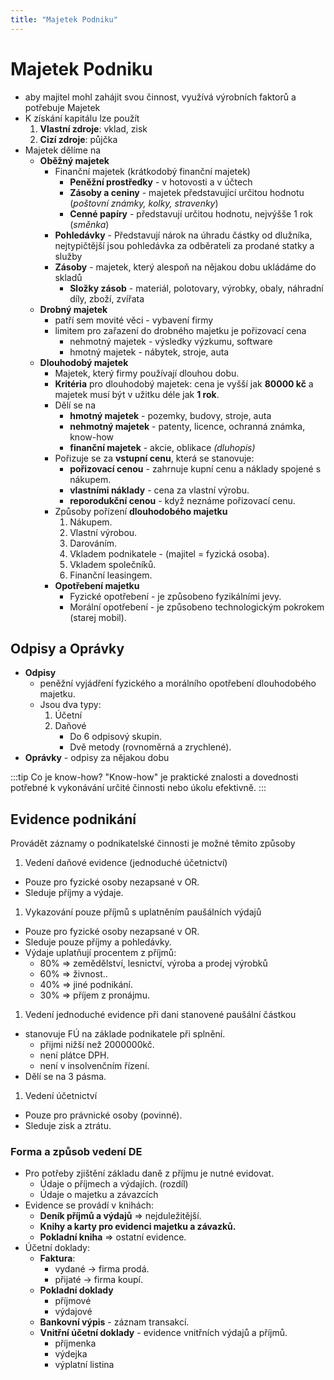 ```yaml
---
title: "Majetek Podniku"
---
```


# Majetek Podniku

- aby majitel mohl zahájit svou činnost, využívá výrobních faktorů a potřebuje Majetek
- K získání kapitálu lze použít
  1. **Vlastní zdroje**: vklad, zisk
  1. **Cizí zdroje**: půjčka
- Majetek dělíme na
  - **Oběžný majetek**
    - Finanční majetek (krátkodobý finanční majetek)
      - **Peněžní prostředky** - v hotovosti a v účtech
      - **Zásoby a ceniny** - majetek představující určitou hodnotu (_poštovní známky, kolky, stravenky_)
      - **Cenné papíry** - představují určitou hodnotu, nejvýšše 1 rok (_směnka_)
    - **Pohledávky** - Představují nárok na úhradu částky od dlužníka, nejtypičtější jsou pohledávka za odběrateli za prodané statky a služby
    - **Zásoby** - majetek, který alespoň na nějakou dobu ukládáme do skladů
      - **Složky zásob** - materiál, polotovary, výrobky, obaly, náhradní díly, zboží, zvířata
  - **Drobný majetek**
    - patří sem movité věci - vybavení firmy
    - limitem pro zařazení do drobného majetku je pořizovací cena
      - nehmotný majetek - výsledky výzkumu, software
      - hmotný majetek - nábytek, stroje, auta
  - **Dlouhodobý majetek**
    - Majetek, který firmy používají dlouhou dobu.
    - **Kritéria** pro dlouhodobý majetek: cena je vyšší jak **80000 kč** a majetek musí být v užitku déle jak **1 rok**.
    - Dělí se na
      - **hmotný majetek** - pozemky, budovy, stroje, auta
      - **nehmotný majetek** - patenty, licence, ochranná známka, know-how
      - **finanční majetek** - akcie, oblikace _(dluhopis)_
    - Pořizuje se za **vstupní cenu**, která se stanovuje:
      - **pořizovací cenou** - zahrnuje kupní cenu a náklady spojené s nákupem.
      - **vlastními náklady** - cena za vlastní výrobu.
      - **reporodukční cenou** - když neznáme pořizovací cenu.
    - Způsoby pořízení **dlouhodobého majetku**
      1. Nákupem.
      1. Vlastní výrobou.
      1. Darováním.
      1. Vkladem podnikatele - (majitel = fyzická osoba).
      1. Vkladem společníků.
      1. Finanční leasingem.
    - **Opotřebení majetku**
      - Fyzické opotřebení - je způsobeno fyzikálními jevy.
      - Morální opotřebení - je způsobeno technologickým pokrokem (starej mobil).

## Odpisy a Oprávky

- **Odpisy**
  - peněžní vyjádření fyzického a morálního opotřebení dlouhodobého majetku.
  - Jsou dva typy:
    1. Účetní
    1. Daňové
       - Do 6 odpisový skupin.
       - Dvě metody (rovnoměrná a zrychlené).
- **Oprávky** - odpisy za nějakou dobu

:::tip Co je know-how?
"Know-how" je praktické znalosti a dovednosti potřebné k vykonávání určité činnosti nebo úkolu efektivně.
:::

## Evidence podnikání

Provádět záznamy o podnikatelské činnosti je možné těmito způsoby

1. Vedení daňové evidence (jednoduché účetnictví)

- Pouze pro fyzické osoby nezapsané v OR.
- Sleduje příjmy a výdaje.

1. Vykazování pouze příjmů s uplatněním paušálních výdajů

- Pouze pro fyzické osoby nezapsané v OR.
- Sleduje pouze příjmy a pohledávky.
- Výdaje uplatňují procentem z příjmů:
  - 80% => zemědělství, lesnictví, výroba a prodej výrobků
  - 60% => živnost..
  - 40% => jiné podnikání.
  - 30% => příjem z pronájmu.

1. Vedení jednoduché evidence při dani stanovené paušální částkou

- stanovuje FÚ na základe podnikatele při splnění.
  - přijmi nižší než 2000000kč.
  - není plátce DPH.
  - není v insolvenčním řízení.
- Dělí se na 3 pásma.

1. Vedení účetnictví

- Pouze pro právnické osoby (povinné).
- Sleduje zisk a ztrátu.

### Forma a způsob vedení DE

- Pro potřeby zjištění základu daně z příjmu je nutné evidovat.
  - Údaje o příjmech a výdajích. (rozdíl)
  - Údaje o majetku a závazcích
- Evidence se provádí v knihách:
  - **Deník příjmů a výdajů** => nejduležitější.
  - **Knihy a karty pro evidenci majetku a závazků.**
  - **Pokladní kniha** => ostatní evidence.
- Účetní doklady:
  - **Faktura**:
    - vydané -> firma prodá.
    - přijaté -> firma koupí.
  - **Pokladní doklady**
    - příjmové
    - výdajové
  - **Bankovní výpis** - záznam transakcí.
  - **Vnitřní účetní doklady** - evidence vnitřních výdajů a příjmů.
    - příjmenka
    - výdejka
    - výplatní listina
